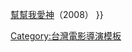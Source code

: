 {{Navbox
|name=李康生電影作品
|title=[[李康生]]執導的電影作品

|group1=
|list1=[[不見]]（2003）{{·}}[[幫幫我愛神]]（2008）
}}
<noinclude>
{{collapsible option}}
[[Category:台灣電影導演模板]]
</noinclude>